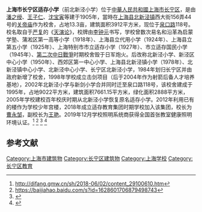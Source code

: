 '''上海市长宁区适存小学'''（前北新泾小学）位于[[中華人民共和國|中華人民共和國]][[上海市|上海市]][[长宁区|长宁区]]，是由[[潘之绶|潘之绶]]、[[王子仁|王子仁]]、[[沈宝寅|沈宝寅]]等建于1905年，當時在[[上海县|上海县]][[北新泾镇|北新泾镇]]西大街156弄44号的[[关帝庙|关帝庙]]作为校舍，占地13.3亩，建筑面积3912平方米，现位于[[泉口路|泉口路]]118号。校名取自于[[严复|严复]]的《[[天演论|天演论]]》，校牌由[[李钟元|李钟元]]书写，学校曾数次易名和沿革為启蒙学塾、蒲淞区第一高等小学（1918年）、上海县立代用小学（1924年）、上海县立第五小学（1925年）、上海特别市市立适存小学（1927年）、市立适存国民小学（1945年）、[[第二次中日戰爭|第二次中日戰爭]]时期校舍毁于日军炮火。后改称北新泾小学、新泾区中心小学（1950年）、西郊区第一中心小学、上海县北新泾镇小学（1978年）、北新泾镇中心小学、北新泾中心小学、长宁区北新泾小学，1984年划归长宁区并由政府新增了校舍，1998年学校成立击剑项目（后于2004年作为射箭后备人才培养基地），2002年北新泾小学与新剑小学合并同时迁至泉口路118号，该校舍建成于1995年，占地9022平方米，建筑面积7661.15平方米，绿化面积2888平方米，2005年学校建校百年校庆时期从北新泾小学恢复原名适存小学。2012年利用已有的楼作为学校少年宫楼，2018年成立适存教育集团时期学校加入该集团，校长为[[曹永邹|曹永邹]]，副校长为[[王艳|王艳]]。2019年12月学校照明系统商获得全国首张教室健康照明环境认证。<ref>http://difang.gmw.cn/sh/2018-06/02/content_29100610.htm</ref>
<ref>https://baijiahao.baidu.com/s?id=1628601706879498743</ref>
<ref>{{cite web|url=https://www.thepaper.cn/newsDetail_forward_4402364|title=长宁教师获奖光荣榜新鲜出炉，看看有你的老师吗？_政务_澎湃新闻-The Paper|website=www.thepaper.cn}}</ref>
<ref>{{cite web|url=https://new.qq.com/omn/20191224/20191224A07FML00.html|title=结棍！全国首张“这个证书”发给了长宁这所学校_腾讯新闻|website=new.qq.com|access-date=2020-10-07|archive-date=2020-10-09|archive-url=https://web.archive.org/web/20201009015327/https://new.qq.com/omn/20191224/20191224A07FML00.html}}</ref>

==参考文献==
{{reflist}}

[[Category:上海市建筑物|Category:上海市建筑物]]
[[Category:长宁区建筑物|Category:长宁区建筑物]]
[[Category:上海学校|Category:上海学校]]
[[Category:长宁区教育|Category:长宁区教育]]
